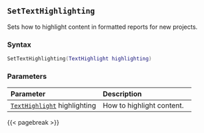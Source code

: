 ## `SetTextHighlighting`

Sets how to highlight content in formatted reports\index{highlighted reports!how to highlight} for new projects.

### Syntax {-}

``` .lua
SetTextHighlighting(TextHighlight highlighting)
```

### Parameters {-}

**Parameter** | **Description**
| :-- | :-- |
|[`TextHighlight`](#texthighlight) highlighting | How to highlight content. |

{{< pagebreak >}}